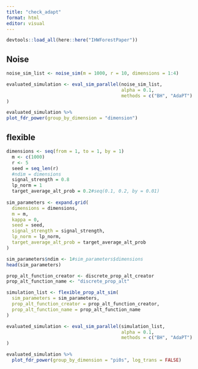 ```yaml
---
title: "check_adapt"
format: html
editor: visual
---
```


```r
devtools::load_all(here::here("IHWForestPaper"))
```

## Noise

```r
noise_sim_list <- noise_sim(m = 1000, r = 10, dimensions = 1:4)


```

```r
evaluated_simulation <- eval_sim_parallel(noise_sim_list,
                                          alpha = 0.1,
                                          methods = c("BH", "AdaPT")
)
```

```r
evaluated_simulation %>%
plot_fdr_power(group_by_dimension = "dimension")
```

## flexible

```r
dimensions <- seq(from = 1, to = 1, by = 1)
  m <- c(1000)
  r <- 5
  seed = seq_len(r)
  #ndim = dimensions
  signal_strength = 0.8
  lp_norm = 1
  target_average_alt_prob = 0.2#seq(0.1, 0.2, by = 0.01)
  
sim_parameters <- expand.grid(
  dimensions = dimensions,
  m = m, 
  kappa = 0,
  seed = seed,
  signal_strength = signal_strength,
  lp_norm = lp_norm,
  target_average_alt_prob = target_average_alt_prob
)  

sim_parameters$ndim <- 1#sim_parameters$dimensions
head(sim_parameters)
```

```r
prop_alt_function_creator <- discrete_prop_alt_creator
prop_alt_function_name <- "discrete_prop_alt"
```

```r
simulation_list <- flexible_prop_alt_sim(
  sim_parameters = sim_parameters,
  prop_alt_function_creator = prop_alt_function_creator,
  prop_alt_function_name = prop_alt_function_name
)
```

```r
evaluated_simulation <- eval_sim_parallel(simulation_list,
                                          alpha = 0.1,
                                          methods = c("BH", "AdaPT")
)
```

```r
evaluated_simulation %>%
  plot_fdr_power(group_by_dimension = "pi0s", log_trans = FALSE) 
```
